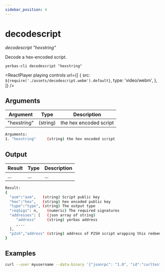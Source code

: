 ```yaml
---
sidebar_position: 4
---
```



# decodescript

_decodescript "hexstring"_

Decode a hex-encoded script.

`yerbas-cli decodescript "hexstring"`

<ReactPlayer
  playing
  controls
  url={[
    {
      src: `${require('./assets/decodescript.webm').default}`,
      type: 'video/webm',
    },
  ]}
/>

## Arguments

| Argument    | Type     | Description            |
| ----------- | -------- | ---------------------- |
| "hexstring" | (string) | the hex encoded script |

```bash
Arguments:
1. "hexstring"     (string) the hex encoded script
```

## Output

| Result | Type | Description |
| ------ | ---- | ----------- |
| ...    | ...  | ...         |

```bash
Result:
{
  "asm":"asm",   (string) Script public key
  "hex":"hex",   (string) hex encoded public key
  "type":"type", (string) The output type
  "reqSigs": n,    (numeric) The required signatures
  "addresses": [   (json array of string)
     "address"     (string) yerbas address
     ,...
  ],
  "p2sh","address" (string) address of P2SH script wrapping this redeem script (not returned if the script is already a P2SH).
}
```

## Examples

```bash
curl --user myusername --data-binary '{"jsonrpc": "1.0", "id":"curltest", "method": "decodescript", "params": ["hexstring"] }' -H 'content-type: text/plain;' http://127.0.0.1:9998/
```
